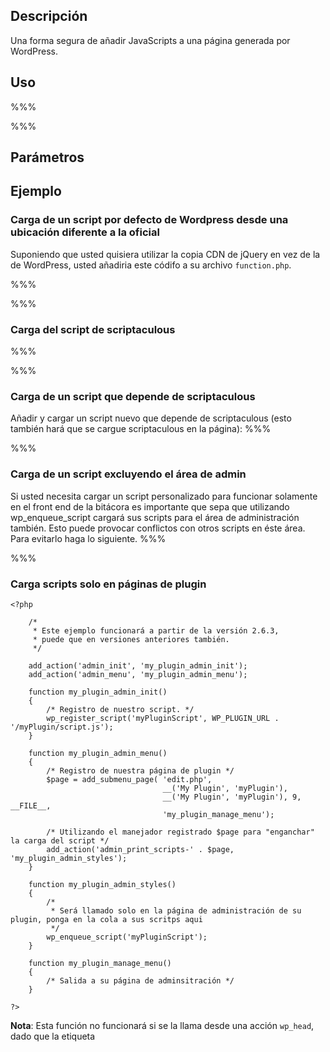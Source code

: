 {{Languages|
{{en|Function Reference/wp_enqueue_script}}
{{es|Referencia de Funciones/wp_enqueue_script}}
{{ru|Справочник по функциям/wp_enqueue_script}}
}}

== Descripción ==

Una forma segura de añadir JavaScripts a una página generada por WordPress.

== Uso ==

%%%<?php wp_enqueue_script( $handle, $src, $deps, $ver, $in_footer ); ?>%%%

== Parámetros ==

{{Parameter|$handle|string|Nombre del script. Cadena en minúsculas.|requerido}}

{{Parameter|$src|string|URL del script. Ejemplo: "http://example.com/wp-includes/js/scriptaculous/scriptaculous.js". Este parámetro solo es necesario cuando WordPress no conoce, todavía, el script.|opcional}}

{{Parameter|$deps|array|Array de manejadores de cualquier script del que tenga dependencias este script; scripts que deban ser cargados previamente. False si no hay dependencias. Este parámetro solo se necesita cuando WordPress no conoce ya el script.|opcional|array()}}

{{Parameter|$ver|string|Cadena que especifica la versión del script, si tiene una. Por defecto; false. Este parámetro se usa para asegurarse de que se envía al cliente la versión correcta, independientemente de cachés, de esta forma podría incluirse si hay un número de versión disponible y tiene sentido para el script.|opcional|false}}

{{Parameter|$in_footer|boolean|Normalmente los scripts se colocan en la sección <tt><head></tt>. Si este parámetro se pone en true, el script se colocará en al final del <tt><body></tt>. Para ello, el tema tiene que disponer del gancho [[es:Plugin API/Action Reference/wp footer|wp_footer()]] en el sitio apropiado. Note que usted tiene que poner en la cola a su script para que se ejecute antes que <code>wp_head</code>, incluso si éste se situa en el pie de página. (Nuevo en WordPress 2.8) |opcional|false}}

== Ejemplo ==

=== Carga de un script por defecto de Wordpress desde una ubicación diferente a la oficial ===

Suponiendo  que usted quisiera utilizar la copia CDN de jQuery en vez de la de WordPress, usted añadiria este códifo a su  archivo <tt>function.php</tt>.

%%%<?php
function my_init_method() {
    wp_deregister_script( 'jquery' );
    wp_register_script( 'jquery', 'http://ajax.googleapis.com/ajax/libs/jquery/1.4/jquery.min.js');
}    
 
add_action('init', 'my_init_method');
?>%%%

=== Carga del script de scriptaculous ===

%%%<?php
function my_init_method() {
    wp_enqueue_script('scriptaculous');            
}    
 
add_action('init', 'my_init_method');
?>%%%

=== Carga de un script que depende de scriptaculous ===

Añadir y cargar un script nuevo que depende de scriptaculous (esto también hará que se cargue scriptaculous en la página):
%%%<?php
wp_enqueue_script('newscript',
 WP_PLUGIN_URL . '/someplugin/js/newscript.js',
 array('scriptaculous'),
 '1.0' );
?>%%%

=== Carga de un script excluyendo el área de admin ===

Si usted necesita cargar un script personalizado para funcionar solamente en el front end de la bitácora es importante que sepa que utilizando wp_enqueue_script cargará sus scripts para el área de administración también.  Esto puede provocar conflictos con otros scripts en éste área. Para evitarlo haga lo siguiente.
%%%<?php
if ( !is_admin() ) { // para que solo haga la carga si no es el área de admin
   // registra la ubicación, dependencias y versión de su script.
   wp_register_script('custom_script',
       get_bloginfo('template_directory') . '/js/custom_script.js',
       array('name_of_script_dependencies'),
       '1.0' );
   // pone en cola es script
   wp_enqueue_script('custom_script');
}
?>%%%

=== Carga scripts solo en páginas de plugin ===

<pre>
<?php

    /*
     * Este ejemplo funcionará a partir de la versión 2.6.3, 
     * puede que en versiones anteriores también.
     */

    add_action('admin_init', 'my_plugin_admin_init');
    add_action('admin_menu', 'my_plugin_admin_menu');
    
    function my_plugin_admin_init()
    {
        /* Registro de nuestro script. */
        wp_register_script('myPluginScript', WP_PLUGIN_URL . '/myPlugin/script.js');
    }
    
    function my_plugin_admin_menu()
    {
        /* Registro de nuestra página de plugin */
        $page = add_submenu_page( 'edit.php', 
                                  __('My Plugin', 'myPlugin'), 
                                  __('My Plugin', 'myPlugin'), 9,  __FILE__, 
                                  'my_plugin_manage_menu');
   
        /* Utilizando el manejador registrado $page para "enganchar" la carga del script */
        add_action('admin_print_scripts-' . $page, 'my_plugin_admin_styles');
    }
    
    function my_plugin_admin_styles()
    {
        /*
         * Será llamado solo en la página de administración de su plugin, ponga en la cola a sus scritps aqui
         */
        wp_enqueue_script('myPluginScript');
    }
    
    function my_plugin_manage_menu()
    {
        /* Salida a su página de adminsitración */
    }
    
?>
</pre>


'''Nota''': Esta función no funcionará si se la llama desde una acción <tt>wp_head</tt>, dado que la etiqueta <script> se imprimer antes de que se ejecute <tt>wp_head</tt>.  En su lugar, llame a <tt>wp_enqueue_script</tt> desde una función de acción <tt>init</tt> (para cargarla en todas las páginas), <tt>template_redirect</tt> (para cargarla solo en las páginas públicas), o <tt>admin_print_scripts</tt> (solo para páginas de administración). No utilice <tt>wp_print_scripts</tt> ([http://wordpress.org/support/topic/169647 consulte aquí para explicacines]).

== Contenedores noConflict jQuery==

'''Nota''': La librería jQuery incluida en WordPress se carga en  [http://docs.jquery.com/Using_jQuery_with_Other_Libraries modo de "no conflicto"]. Esto se hace para prevenir problemas de compatibilidad con otras librerías JavaScript que usa WordPress.

Para utilizar el atajo habitual de jQuery $, usted puede utilizar el siguente contenedor al rededor de su código:
<pre>
jQuery(document).ready(function($) {
    // dentro de esta función $() funcionará como un álias de jQuery()
});
</pre>

El contenedor hará que el código se ejecuta una vez la página termine de cargarse, y el símbolo $ funcionará llamando a jQuery. Si, por alguna razón, ysted quiere que su código se ejecute inmediatamente (en vez de esperar al evento DOM ready), entonces usted puede utilizar este otro contenedor:
<pre>
(function($) {
    // dentro de esta función $() funcionará como un álias de jQuery() 
})(jQuery);
</pre>

== Scripts incluidos en WordPress por defecto ==

{| class="wikitable"
|-
! '''Script Name'''
! '''Handle'''
|-
| [http://script.aculo.us Scriptaculous Root]
| scriptaculous-root
|-
| [http://script.aculo.us Scriptaculous Builder]
| scriptaculous-builder
|-
| [http://script.aculo.us Scriptaculous Drag &amp; Drop]
| scriptaculous-dragdrop
|-
| [http://script.aculo.us Scriptaculous Effects]
| scriptaculous-effects
|-
| [http://script.aculo.us Scriptaculous Slider]
| scriptaculous-slider
|-
| [http://script.aculo.us/ Scriptaculous] Sound
| scriptaculous-sound
|-
| [http://script.aculo.us Scriptaculous Controls]
| scriptaculous-controls
|-
| [http://script.aculo.us Scriptaculous]
| scriptaculous
|-
| [http://www.defusion.org.uk/ Image Cropper]
| cropper
|-
| [http://code.google.com/p/swfobject/ SWFObject]
| swfobject
|-
| [http://swfupload.org/ SWFUpload]
| swfupload
|-
| [http://swfupload.org/ SWFUpload Degarade]
| swfupload-degrade
|-
| [http://swfupload.org/ SWFUpload Queue]
| swfupload-queue
|-
| [http://swfupload.org/ SWFUpload Handlers]
| swfupload-handlers
|-
| [http://jquery.com/ jQuery]
| jquery
|-
| [http://plugins.jquery.com/project/form/ jQuery Form]
| jquery-form
|-
| [http://plugins.jquery.com/project/color/ jQuery Color]
| jquery-color
|-
| [http://jqueryui.com/ jQuery UI Core]
| jquery-ui-core
|-
| [http://jqueryui.com/demos/tabs/ jQuery UI Tabs]
| jquery-ui-tabs
|-
| [http://jqueryui.com/demos/sortable/ jQuery UI Sortable]
| jquery-ui-sortable
|-
| [http://jqueryui.com/demos/draggable/ jQuery UI Draggable]
| jquery-ui-draggable
|-
| [http://jqueryui.com/demos/droppable/ jQuery UI Droppable]
| jquery-ui-droppable
|-
| [http://jqueryui.com/demos/selectable/ jQuery UI Selectable]
| jquery-ui-selectable
|-
| [http://jqueryui.com/demos/resizable/ jQuery UI Resizable]
| jquery-ui-resizable
|-
| [http://jqueryui.com/demos/dialog/ jQuery UI Dialog]
| jquery-ui-dialog
|-
| [http://interface.eyecon.ro/ jQuery Interface]
| interface
|-
| [http://trainofthoughts.org/blog/2007/02/15/jquery-plugin-scheduler/ jQuery Schedule]
| schedule
|-
| [http://plugins.jquery.com/project/suggest jQuery Suggest]
| suggest
|-
| [http://jquery.com/demo/thickbox/ ThickBox]
| thickbox
|-
| [http://plugins.jquery.com/project/hotkeys jQuery Hotkeys]
| jquery-hotkeys
|-
| [http://www.twilightuniverse.com Simple AJAX Code-Kit]
| sack
|-
| [http://www.alexking.org QuickTags]
| quicktags
|-
| [http://mattkruse.com ColorPicker]
| colorpicker
|-
| [http://tinymce.moxiecode.com/ Tiny MCE]
| tiny_mce
|-
| [http://www.prototypejs.org/ Prototype Framework]
| prototype
|-
| Autosave
| autosave
|-
| WordPress AJAX Response
| wp-ajax-response
|-
| List Manipulation
| wp-lists
|-
| WP Common
| common
|-
| WP Editor
| editor
|-
| WP Editor Functions
| editor-functions
|-
| AJAX Cat
| ajaxcat
|-
| Admin Categories
| admin-categories
|-
| Admin Tags
| admin-tags
|-
| Admin custom fields
| admin-custom-fields
|-
| Password Strength Meter
| password-strength-meter
|-
| Admin Comments
| admin-comments
|-
| Admin Users
| admin-users
|-
| Admin Forms
| admin-forms
|-
| XFN
| xfn
|-
| Upload
| upload
|-
| PostBox
| postbox
|-
| Slug
| slug
|-
| Post
| post
|-
| Page
| page
|-
| Link
| link
|-
| Comment
| comment
|-
| Admin Gallery
| admin-gallery
|-
| Media Upload
| media-upload
|-
| Admin widgets
| admin-widgets
|-
|  Word Count
| word-count
|-
| WP Gears
| wp-gears
|-
| Theme Preview 
| theme-preview
|}
==Recursos==
* [http://wptricks.net/jquery-noconflict-wrappers-on-wordpress/ jQuery noConflict wrappers on WordPress]
* [http://www.prelovac.com/vladimir/best-practice-for-adding-javascript-code-to-wordpress-plugin Best practice for adding JavaScript code to WordPress plugins]
* [http://nickohrn.com/loading-javascript-libraries-in-wordpress-plugins-with-wp_enqueue_script/ Loading Javascript Libraries in Wordpress Plugins with wp_enqueue_script()]
*[http://planetozh.com/blog/2008/04/how-to-load-javascript-with-your-wordpress-plugin/ How To: Load Javascript With Your WordPress Plugin]
*[http://noteslog.com/post/how-to-load-javascript-in-wordpress-plugins/ How to load JavaScript in WordPress plugins]
*[http://comox.textdrive.com/pipermail/wp-hackers/2008-March/018979.html wp_enqueue_script question on wp-hackers]
*[http://themocracy.com/2009/04/using-jquery-with-wordpress/ Using jQuery with WordPress]
*[http://www.devlounge.net/articles/using-javascript-and-css-with-your-wordpress-plugin  Using JavaScript and CSS with your WordPress Plugin]
* [http://www.lost-in-code.com/platforms/wordpress/wordpress-using-javascript-libraries-with-your-plugin-or-theme/ Using Javascript libraries with your Wordpress plugin or theme]
* [http://www.ericmmartin.com/5-tips-for-using-jquery-with-wordpress/ 5 Tips For Using jQuery with WordPress]
* [http://beerpla.net/2010/01/13/wordpress-plugin-development-how-to-include-css-and-javascript-conditionally-and-only-when-needed-by-the-posts/ How to Include CSS and JavaScript Conditionally, and Only When Needed by the Posts]

[[Category:New page created]]
[[Category:Functions]]

{{Copyedit}}